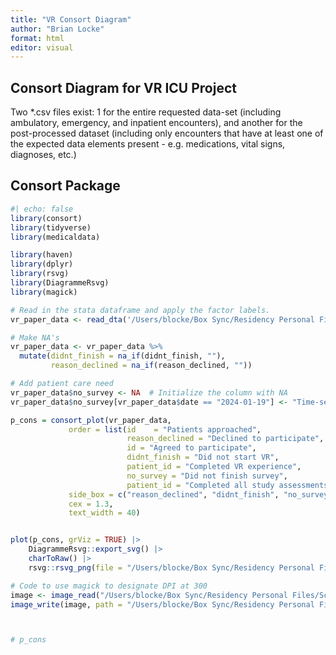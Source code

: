 ```yaml
---
title: "VR Consort Diagram"
author: "Brian Locke"
format: html
editor: visual
---
```


## Consort Diagram for VR ICU Project

Two \*.csv files exist: 1 for the entire requested data-set (including ambulatory, emergency, and inpatient encounters), and another for the post-processed dataset (including only encounters that have at least one of the expected data elements present - e.g. medications, vital signs, diagnoses, etc.)

## Consort Package

```r
#| echo: false
library(consort)
library(tidyverse)
library(medicaldata)
```

```r
library(haven)
library(dplyr)
library(rsvg)
library(DiagrammeRsvg)
library(magick)

# Read in the stata dataframe and apply the factor labels. 
vr_paper_data <- read_dta('/Users/blocke/Box Sync/Residency Personal Files/Scholarly Work/Locke Research Projects/VR in ICU/Data/db_for_consort.dta')

# Make NA's
vr_paper_data <- vr_paper_data %>%
  mutate(didnt_finish = na_if(didnt_finish, ""),
         reason_declined = na_if(reason_declined, ""))

# Add patient care need
vr_paper_data$no_survey <- NA  # Initialize the column with NA
vr_paper_data$no_survey[vr_paper_data$date == "2024-01-19"] <- "Time-sensitive patient care need"

p_cons = consort_plot(vr_paper_data,
             order = list(id    = "Patients approached",
                          reason_declined = "Declined to participate",
                          id = "Agreed to participate",
                          didnt_finish = "Did not start VR",
                          patient_id = "Completed VR experience",
                          no_survey = "Did not finish survey",
                          patient_id = "Completed all study assessments"),
             side_box = c("reason_declined", "didnt_finish", "no_survey"),
             cex = 1.3,
             text_width = 40)


plot(p_cons, grViz = TRUE) |> 
    DiagrammeRsvg::export_svg() |> 
    charToRaw() |> 
    rsvg::rsvg_png(file = "/Users/blocke/Box Sync/Residency Personal Files/Scholarly Work/Locke Research Projects/VR in ICU/Data/consort.png", width = 900, height = 1200)

# Code to use magick to designate DPI at 300 
image <- image_read("/Users/blocke/Box Sync/Residency Personal Files/Scholarly Work/Locke Research Projects/VR in ICU/Data/consort.png" )
image_write(image, path = "/Users/blocke/Box Sync/Residency Personal Files/Scholarly Work/Locke Research Projects/VR in ICU/Data/consort_dpi300.png", density = 300)



# p_cons
```
